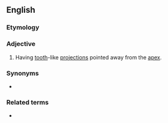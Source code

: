 ==English==

===Etymology===
{{prefix|en|retro|serrate}}

===Adjective===
{{en-adj|-}}

# {{lb|en|botany|of leaves}} Having [[tooth]]-like [[projection]]s pointed away from the [[apex]].

===Synonyms===
* {{l|en|runcinate}}

===Related terms===
* {{l|en|serrate}}